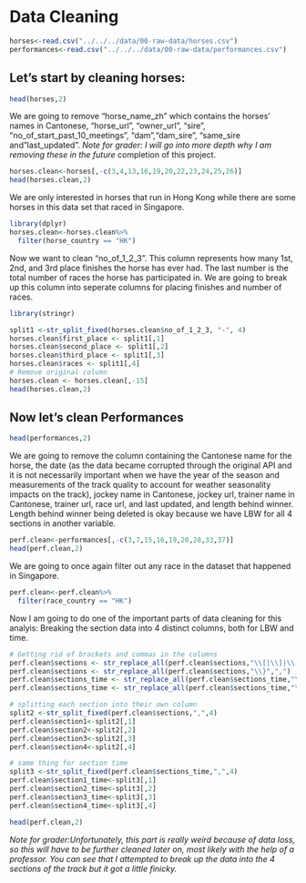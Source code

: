 # Data Cleaning

```{r}
horses<-read.csv("../../../data/00-raw-data/horses.csv")
performances<-read.csv("../../../data/00-raw-data/performances.csv")
```

## Let's start by cleaning horses:
```{r}
head(horses,2)
```


We are going to remove "horse_name_zh" which contains the horses' names in Cantonese,
"horse_url", "owner_url", "sire", "no_of_start_past_10_meetings", "dam","dam_sire", "same_sire and "last_updated". *Note for grader: I will go into more depth why I am removing these in the future*
completion of this project.
```{r}
horses.clean<-horses[,-c(3,4,13,16,19,20,22,23,24,25,26)]
head(horses.clean,2)
```

We are only interested in horses that run in Hong Kong while there are some horses
in this data set that raced in Singapore.
```{r}
library(dplyr)
horses.clean<-horses.clean%>%
  filter(horse_country == "HK")
```

Now we want to clean "no_of_1_2_3". This column represents how many 1st, 2nd, and 3rd place
finishes the horse has ever had. The last number is the total number of races the horse
has participated in. We are going to break up this column into seperate columns
for placing finishes and number of races.
```{r}
library(stringr)

split1 <-str_split_fixed(horses.clean$no_of_1_2_3, "-", 4)
horses.clean$first_place <- split1[,1]
horses.clean$second_place <- split1[,2]
horses.clean$third_place <- split1[,3]
horses.clean$races <- split1[,4]
# Remove original column
horses.clean <- horses.clean[,-15]
head(horses.clean,2)
```


## Now let's clean Performances
```{r}
head(performances,2)
```
We are going to remove the column containing the Cantonese name for the horse,
the date (as the data became corrupted through the original API and it is not
necessarily important when we have the year of the season and measurements of 
the track quality to account for weather seasonality impacts on the track),
jockey name in Cantonese, jockey url, trainer name in Cantonese, trainer url,
race url, and last updated, and length behind winner. Length behind winner being
deleted is okay because we have LBW for all 4 sections in another variable.
```{r}
perf.clean<-performances[,-c(3,7,15,16,19,20,28,33,37)]
head(perf.clean,2)
```


We are going to once again filter out any race in the dataset that happened in 
Singapore.
```{r}
perf.clean<-perf.clean%>%
  filter(race_country == "HK")
```

Now I am going to do one of the important parts of data cleaning for this analyis:
Breaking the section data into 4 distinct columns, both for LBW and time.

```{r}
# Getting rid of brackets and commas in the columns
perf.clean$sections <- str_replace_all(perf.clean$sections,"\\[|\\]|\\,|\\{","")
perf.clean$sections <- str_replace_all(perf.clean$sections,"\\}",",")
perf.clean$sections_time <- str_replace_all(perf.clean$sections_time,"\\[|\\]|\\,|\\{","")
perf.clean$sections_time <- str_replace_all(perf.clean$sections_time,"\\}",",")
```


```{r}
# splitting each section into their own column
split2 <-str_split_fixed(perf.clean$sections,",",4)
perf.clean$section1<-split2[,1]
perf.clean$section2<-split2[,2]
perf.clean$section3<-split2[,3]
perf.clean$section4<-split2[,4]

```

```{r}
# same thing for section time
split3 <-str_split_fixed(perf.clean$sections_time,",",4)
perf.clean$section1_time<-split3[,1]
perf.clean$section2_time<-split3[,2]
perf.clean$section3_time<-split3[,3]
perf.clean$section4_time<-split3[,4]

```

```{r}
head(perf.clean,2)
```

*Note for grader:Unfortunately, this part is really weird because of data loss, 
so this will have to be further cleaned later on, most likely with the help of
a professor. You can see that I attempted to break up the data into the 4
sections of the track but it got a little finicky.*

